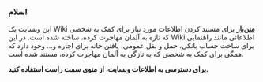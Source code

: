 ### سلام!
این وبسایت یک Wiki **[متن‌باز](https://github.com/For-Iranians/foriranians.de)** برای مستند کردن اطلاعات مورد نیاز برای کمک به شخصی که تازه به آلمان مهاجرت کرده، ساخته شده است. در این Wiki اطلاعاتی مانند راهنمایی برای ساخت حساب بانکی، حمل و نقل عمومی، یافتن خانه برای اجاره و... وجود دارد که همگی برای کمک به شخصی که به تازگی به آلمان مهاجرت کرده، مستند شده است.

**برای دسترسی به اطلاعات وبسایت، از منوی سمت راست استفاده کنید.**